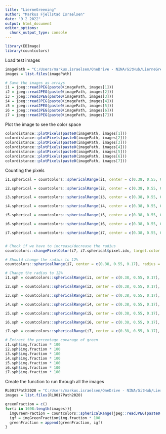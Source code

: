 ```yaml
---
title: "LierneGreening"
author: "Markus Fjellstad Israelsen"
date: "9 2 2022"
output: html_document
editor_options: 
  chunk_output_type: console
---
```


```r
library(EBImage)
library(countcolors)
```

Load test images
```r

imagePath = "C:/Users/markus.israelsen/OneDrive - NINA/GitHub/LierneGreening/TestImages/"
images = list.files(imagePath)

# Save the images as arrays
i1 = jpeg::readJPEG(paste0(imagePath, images[1]))
i2 = jpeg::readJPEG(paste0(imagePath, images[2]))
i3 = jpeg::readJPEG(paste0(imagePath, images[3]))
i4 = jpeg::readJPEG(paste0(imagePath, images[4]))
i5 = jpeg::readJPEG(paste0(imagePath, images[5]))
i6 = jpeg::readJPEG(paste0(imagePath, images[6]))
i7 = jpeg::readJPEG(paste0(imagePath, images[7]))

```

Plot the image to see the color space
```r

colordistance::plotPixels(paste0(imagePath, images[1]))
colordistance::plotPixels(paste0(imagePath, images[2]))
colordistance::plotPixels(paste0(imagePath, images[3]))
colordistance::plotPixels(paste0(imagePath, images[4]))
colordistance::plotPixels(paste0(imagePath, images[5]))
colordistance::plotPixels(paste0(imagePath, images[6]))
colordistance::plotPixels(paste0(imagePath, images[7]))

```

Counting the pixels
```r

i1.spherical = countcolors::sphericalRange(i1, center = c(0.38, 0.55, 0.17), radius = 0.10, color.pixels = FALSE, plotting = FALSE)

i2.spherical = countcolors::sphericalRange(i2, center = c(0.38, 0.55, 0.17), radius = 0.10, color.pixels = FALSE, plotting = FALSE)

i3.spherical = countcolors::sphericalRange(i3, center = c(0.38, 0.55, 0.17), radius = 0.10, color.pixels = FALSE, plotting = FALSE)

i4.spherical = countcolors::sphericalRange(i4, center = c(0.38, 0.55, 0.17), radius = 0.10, color.pixels = FALSE, plotting = FALSE)

i5.spherical = countcolors::sphericalRange(i5, center = c(0.38, 0.55, 0.17), radius = 0.10, color.pixels = FALSE, plotting = FALSE)

i6.spherical = countcolors::sphericalRange(i6, center = c(0.38, 0.55, 0.17), radius = 0.10, color.pixels = FALSE, plotting = FALSE)

i7.spherical = countcolors::sphericalRange(i7, center = c(0.38, 0.55, 0.17), radius = 0.10, color.pixels = FALSE, plotting = FALSE)


# Check if we have to increase/decrease the radius
countcolors::changePixelColor(i7, i7.spherical$pixel.idx, target.color = "magenta")

# Should change the radius to 12%
countcolors::sphericalRange(i7, center = c(0.38, 0.55, 0.17), radius = 12, color.pixels = FALSE, plotting = TRUE, target.color = "magenta")

# Change the radius to 12%
i1.sph = countcolors::sphericalRange(i1, center = c(0.38, 0.55, 0.17), radius = 0.12, color.pixels = FALSE, plotting = FALSE)

i2.sph = countcolors::sphericalRange(i2, center = c(0.38, 0.55, 0.17), radius = 0.12, color.pixels = FALSE, plotting = FALSE)

i3.sph = countcolors::sphericalRange(i3, center = c(0.38, 0.55, 0.17), radius = 0.12, color.pixels = FALSE, plotting = FALSE)

i4.sph = countcolors::sphericalRange(i4, center = c(0.38, 0.55, 0.17), radius = 0.12, color.pixels = FALSE, plotting = FALSE)

i5.sph = countcolors::sphericalRange(i5, center = c(0.38, 0.55, 0.17), radius = 0.12, color.pixels = FALSE, plotting = FALSE)

i6.sph = countcolors::sphericalRange(i6, center = c(0.38, 0.55, 0.17), radius = 0.12, color.pixels = FALSE, plotting = FALSE)

i7.sph = countcolors::sphericalRange(i7, center = c(0.38, 0.55, 0.17), radius = 0.12, color.pixels = FALSE, plotting = FALSE)

# Extract the percentage covarage of green
i1.sph$img.fraction * 100
i2.sph$img.fraction * 100
i3.sph$img.fraction * 100
i4.sph$img.fraction * 100
i5.sph$img.fraction * 100
i6.sph$img.fraction * 100
i7.sph$img.fraction * 100

```

Create the function to run through all the images
```r

RL0017Path2020 = "C:/Users/markus.israelsen/OneDrive - NINA/GitHub/LierneGreening/TestImages/"
images = list.files(RL0017Path2020)

greenFraction = c()
for(i in 1698:length(images)){
  imgGreenFraction = countcolors::sphericalRange(jpeg::readJPEG(paste0(RL0017Path2020, images[i])), center = c(0.38, 0.55, 0.17), radius = 0.12, color.pixels = FALSE, plotting = FALSE)
  igf = imgGreenFraction$img.fraction * 100
  greenFraction = append(greenFraction, igf)
}

```











































